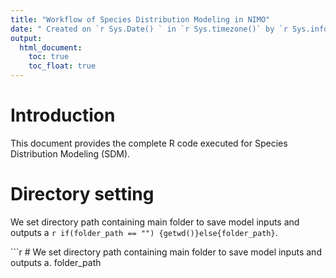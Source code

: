 ```yaml
---
title: "Workflow of Species Distribution Modeling in NIMO"
date: " Created on `r Sys.Date() ` in `r Sys.timezone()` by `r Sys.info()[['effective_user']]`"
output: 
  html_document:
    toc: true
    toc_float: true
---
```


# Introduction
This document provides the complete R code executed for Species Distribution Modeling (SDM).

# Directory setting
We set directory path containing main folder to save model inputs and outputs a `r if(folder_path == "") {getwd()}else{folder_path} `.

```r
# We set directory path containing main folder to save model inputs and outputs a.
folder_path
